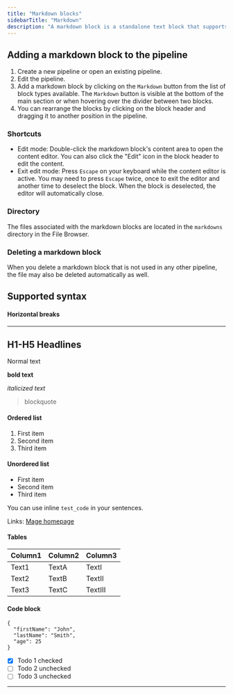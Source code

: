 ```yaml
---
title: "Markdown blocks"
sidebarTitle: "Markdown"
description: "A markdown block is a standalone text block that supports markdown and can be used to make notes or organize your blocks."
---
```



## Adding a markdown block to the pipeline

1. Create a new pipeline or open an existing pipeline.
2. Edit the pipeline.
3. Add a markdown block by clicking on the `Markdown` button from the list of block types available.
The `Markdown` button is visible at the bottom of the main section or when hovering over the divider between two blocks.
4. You can rearrange the blocks by clicking on the block header and dragging it to another position in the pipeline.

### Shortcuts
- Edit mode: Double-click the markdown block's content area to open the content editor. You can
also click the "Edit" icon in the block header to edit the content.
- Exit edit mode: Press `Escape` on your keyboard while the content editor is active.
You may need to press `Escape` twice, once to exit the editor and another time to deselect
the block. When the block is deselected, the editor will automatically close.

### Directory
The files associated with the markdown blocks are located in the `markdowns` directory
in the File Browser.

### Deleting a markdown block
When you delete a markdown block that is not used in any other pipeline,
the file may also be deleted automatically as well.

## Supported syntax

#### Horizontal breaks
---

## H1-H5 Headlines

Normal text

**bold text**

*italicized text*

> blockquote

#### Ordered list
1. First item
2. Second item
3. Third item

#### Unordered list
- First item
- Second item
- Third item

You can use inline `test_code` in your sentences.

Links: [Mage homepage](https://www.mage.ai)

#### Tables
| Column1 | Column2 | Column3 |
| --- | --- | --- |
| Text1 | TextA | TextI |
| Text2 | TextB | TextII |
| Text3 | TextC | TextIII |


#### Code block
```
{
  "firstName": "John",
  "lastName": "Smith",
  "age": 25
}
```

- [x] Todo 1 checked
- [ ] Todo 2 unchecked
- [ ] Todo 3 unchecked
---
